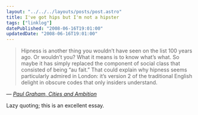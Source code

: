 ```yaml
---
layout: "../../../layouts/posts/post.astro"
title: I've got hips but I'm not a hipster
tags: ["linklog"]
datePublished: "2008-06-16T19:01:00"
updatedDate: "2008-06-16T19:01:00"
---
```


> Hipness is another thing you wouldn&rsquo;t have seen on the list 100 years ago. Or wouldn&rsquo;t you? What it means is to know what&rsquo;s what. So maybe it has simply replaced the component of social class that consisted of being &ldquo;au fait.&rdquo; That could explain why hipness seems particularly admired in London: it&rsquo;s version 2 of the traditional English delight in obscure codes that only insiders understand.

— <cite>[Paul Graham, _Cities and Ambition_](http://www.paulgraham.com/cities.html)</cite>

Lazy quoting; this is an excellent essay.
